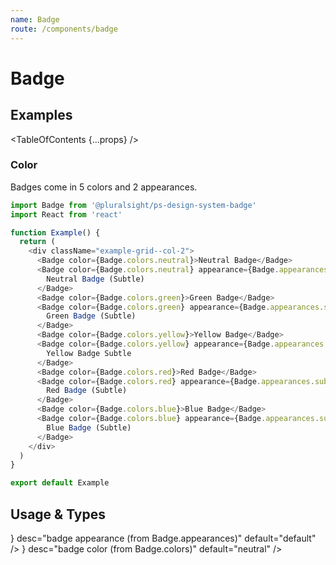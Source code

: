 ```yaml
---
name: Badge
route: /components/badge
---
```



# Badge

## Examples

<TableOfContents {...props} />

### Color

Badges come in 5 colors and 2 appearances.

```typescript
import Badge from '@pluralsight/ps-design-system-badge'
import React from 'react'

function Example() {
  return (
    <div className="example-grid--col-2">
      <Badge color={Badge.colors.neutral}>Neutral Badge</Badge>
      <Badge color={Badge.colors.neutral} appearance={Badge.appearances.subtle}>
        Neutral Badge (Subtle)
      </Badge>
      <Badge color={Badge.colors.green}>Green Badge</Badge>
      <Badge color={Badge.colors.green} appearance={Badge.appearances.subtle}>
        Green Badge (Subtle)
      </Badge>
      <Badge color={Badge.colors.yellow}>Yellow Badge</Badge>
      <Badge color={Badge.colors.yellow} appearance={Badge.appearances.subtle}>
        Yellow Badge Subtle
      </Badge>
      <Badge color={Badge.colors.red}>Red Badge</Badge>
      <Badge color={Badge.colors.red} appearance={Badge.appearances.subtle}>
        Red Badge (Subtle)
      </Badge>
      <Badge color={Badge.colors.blue}>Blue Badge</Badge>
      <Badge color={Badge.colors.blue} appearance={Badge.appearances.subtle}>
        Blue Badge (Subtle)
      </Badge>
    </div>
  )
}

export default Example
```

## Usage & Types

<Usage
  install="npm install @pluralsight/ps-design-system-badge"
  import="import Badge from '@pluralsight/ps-design-system-badge'"
  packageName="badge"
  version={props.version}
/>

<TypesTable>
  <TypesProp
    name="appearance"
    type={<TypesEnum enum={Badge.appearances} />}
    desc="badge appearance (from Badge.appearances)"
    default="default"
  />
  <TypesProp
    name="color"
    type={<TypesEnum enum={Badge.colors} />}
    desc="badge color (from Badge.colors)"
    default="neutral"
  />
</TypesTable>
